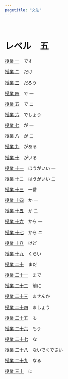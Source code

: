 ```yaml
---
pagetitle: "文法"
---
```

<br>

# レベル　五

<div class="container">

 [授業 一](N5/01-desu.html)　です

 [授業 ニ](N5/02-dake.html)　だけ

 [授業 三](N5/03-darou.html)　だろう

 [授業 四](N5/04-de-1.html)　で 一

 [授業 五](N5/05-de-2.html)　で ニ

 [授業 六](N5/06-deshou.html)　でしょう

 [授業 七](N5/07-ga-1.html)　が 一

 [授業 八](N5/08-ga-2.html)　が ニ

 [授業 九](N5/09-gaaru.html)　がある

 [授業 十](N5/10-gairu.html)　がいる

 [授業 十一](N5/11-hougaii-1.html)　ほうがいい 一

 [授業 十ニ](N5/12-hougaii-2.html)　はうがいい ニ

 [授業 十三](N5/13-ichiban.html)　一番

 [授業 十四](N5/14-ka-1.html)　か 一

 [授業 十五](N5/15-ka-2.html)　か ニ

 [授業 十六](N5/16-kara-1.html)　から 一

 [授業 十七](N5/17-kara-2.html)　から ニ

 [授業 十八](N5/18-kedo.html)　けど
 
 [授業 十九](N5/19-kurai.html)　くらい
 
 [授業 二十](N5/20-mada.html)　まだ

 [授業 二十一](N5/21-made.html)　まで
 
 [授業 二十二](N5/22-maeni.html)　前に
 
 [授業 二十三](N5/23-masenka.html)　ませんか
 
 [授業 二十四](N5/24-mashou.html)　ましょう
 
 [授業 二十五](N5/25-mo.html)　も
 
 [授業 二十六](N5/26-mou.html)　もう

 [授業 二十七](N5/27-na.html)　な
 
 [授業 二十八](N5/28-naidekudesai.html)　ないでくでさい
 
 [授業 二十九](N5/29-naru.html)　なる
 
 [授業 三十](N5/30-ni.html)　に
 
</div>
